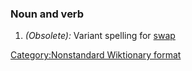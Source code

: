 ===Noun and verb===
#''(Obsolete):'' Variant spelling for [[swap]]

[[Category:Nonstandard Wiktionary format]]<!-- two parts of speech in one heading -->
